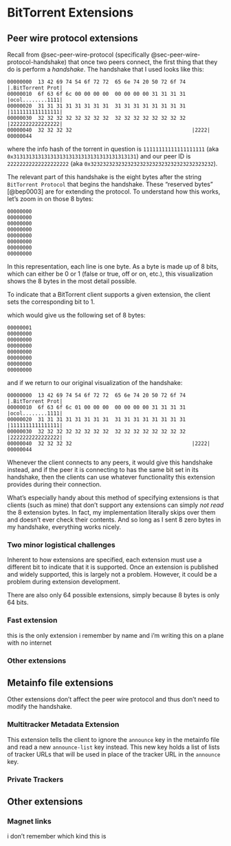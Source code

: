 # BitTorrent Extensions {#sec-extensions}

## Peer wire protocol extensions

Recall from @sec-peer-wire-protocol (specifically @sec-peer-wire-protocol-handshake) that once two peers connect, the first thing that they do is perform a *handshake*. The handshake that I used looks like this:

```hexdump
00000000  13 42 69 74 54 6f 72 72  65 6e 74 20 50 72 6f 74  |.BitTorrent Prot|
00000010  6f 63 6f 6c 00 00 00 00  00 00 00 00 31 31 31 31  |ocol........1111|
00000020  31 31 31 31 31 31 31 31  31 31 31 31 31 31 31 31  |1111111111111111|
00000030  32 32 32 32 32 32 32 32  32 32 32 32 32 32 32 32  |2222222222222222|
00000040  32 32 32 32                                       |2222|
00000044
```

where the info hash of the torrent in question is `11111111111111111111` (aka `0x3131313131313131313131313131313131313131`) and our peer ID is `22222222222222222222` (aka `0x3232323232323232323232323232323232323232`).

\todo{use our real info hash in example?}

The relevant part of this handshake is the eight bytes after the string `BitTorrent Protocol` that begins the handshake. These "reserved bytes" [@bep0003] are for extending the protocol. To understand how this works, let's zoom in on those 8 bytes:

```bitfield
00000000
00000000
00000000
00000000
00000000
00000000
00000000
00000000
```

In this representation, each line is one byte. As a byte is made up of 8 bits, which can either be 0 or 1 (false or true, off or on, etc.), this visualization shows the 8 bytes in the most detail possible.

\todo{"most detail" is not the right wording. most granularity? most precision?}

To indicate that a BitTorrent client supports a given extension, the client sets the corresponding bit to 1.

\todo{come up with example or reference real extension}

which would give us the following set of 8 bytes:

```bitfield
00000001
00000000
00000000
00000000
00000000
00000000
00000000
00000000
```

and if we return to our original visualization of the handshake:

```hexdump
00000000  13 42 69 74 54 6f 72 72  65 6e 74 20 50 72 6f 74  |.BitTorrent Prot|
00000010  6f 63 6f 6c 01 00 00 00  00 00 00 00 31 31 31 31  |ocol........1111|
00000020  31 31 31 31 31 31 31 31  31 31 31 31 31 31 31 31  |1111111111111111|
00000030  32 32 32 32 32 32 32 32  32 32 32 32 32 32 32 32  |2222222222222222|
00000040  32 32 32 32                                       |2222|
00000044
```

\todo{color or highlight changed byte?}

Whenever the client connects to any peers, it would give this handshake instead, and if the peer it is connecting to has the same bit set in its handshake, then the clients can use whatever functionality this extension provides during their connection.

What's especially handy about this method of specifying extensions is that clients (such as mine) that don't support any extensions can simply *not read* the 8 extension bytes. In fact, my implementation literally skips over them and doesn't ever check their contents. And so long as I sent 8 zero bytes in my handshake, everything works nicely.

### Two minor logistical challenges

Inherent to how extensions are specified, each extension must use a different bit to indicate that it is supported. Once an extension is published and widely supported, this is largely not a problem. However, it could be a problem during extension development.

\todo{also note how @bep0003 says to coordinate with Bram Cohen}

There are also only 64 possible extensions, simply because 8 bytes is only 64 bits.

### Fast extension

this is the only extension i remember by name and i'm writing this on a plane with no internet

### Other extensions

## Metainfo file extensions {#sec-extensions-metainfo-file}

Other extensions don't affect the peer wire protocol and thus don't need to modify the handshake.

### Multitracker Metadata Extension {#sec-extensions-multitracker}

\todo{hook,justification,explanation,etc.}

This extension tells the client to ignore the `announce` key in the metainfo file and read a new `announce-list` key instead. This new key holds a list of lists of tracker URLs that will be used in place of the tracker URL in the `announce` key.

\todo{explain the tiers of trackers}

### Private Trackers {#sec-extensions-private-trackers}

## Other extensions

### Magnet links {#sec-extensions-magnet-links}

i don't remember which kind this is
